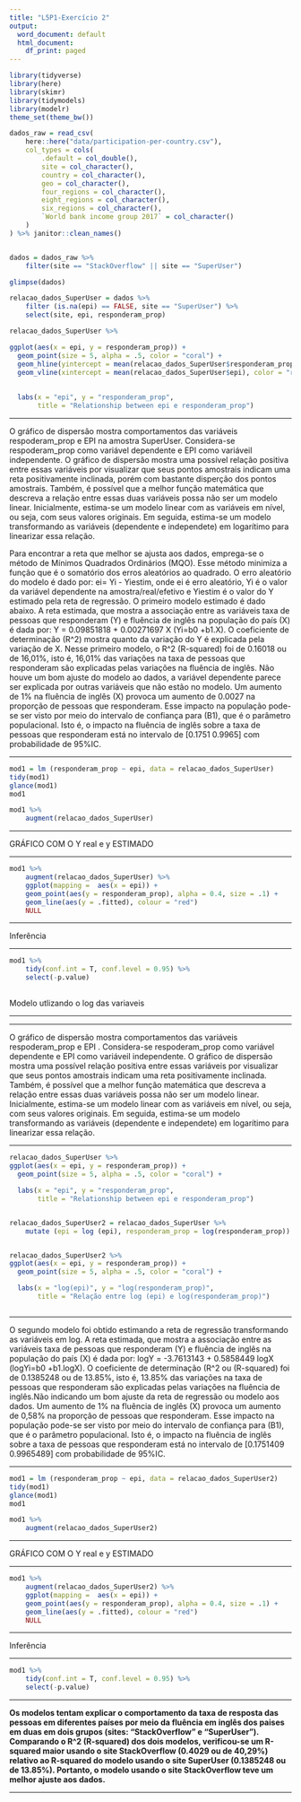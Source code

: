```yaml
---
title: "L5P1-Exercício 2"
output:
  word_document: default
  html_document:
    df_print: paged
---
```



```r
library(tidyverse)
library(here)
library(skimr)
library(tidymodels)
library(modelr)
theme_set(theme_bw())
```

```r
dados_raw = read_csv(
    here::here("data/participation-per-country.csv"),
    col_types = cols(
        .default = col_double(),
        site = col_character(),
        country = col_character(),
        geo = col_character(),
        four_regions = col_character(),
        eight_regions = col_character(),
        six_regions = col_character(),
        `World bank income group 2017` = col_character()
    )
) %>% janitor::clean_names()


dados = dados_raw %>% 
    filter(site == "StackOverflow" || site == "SuperUser")

glimpse(dados)
```

```r
relacao_dados_SuperUser = dados %>%
    filter (is.na(epi) == FALSE, site == "SuperUser") %>%
    select(site, epi, responderam_prop)
```


<!--
2. Descreva a relação entre as mesmas duas variáveis no SuperUser e compare o comportamento das pessoas de diferentes países nos dois sites comparando os resultados dos dois modelos. 
-->



```r
relacao_dados_SuperUser %>%

ggplot(aes(x = epi, y = responderam_prop)) +
  geom_point(size = 5, alpha = .5, color = "coral") +
  geom_hline(yintercept = mean(relacao_dados_SuperUser$responderam_prop), color = "red") + 
  geom_vline(xintercept = mean(relacao_dados_SuperUser$epi), color = "red") +
    
    
  labs(x = "epi", y = "responderam_prop",
       title = "Relationship between epi e responderam_prop") 

```

---

O gráfico de dispersão mostra comportamentos das variáveis respoderam_prop e EPI na amostra SuperUser. Considera-se respoderam_prop como variável dependente e EPI como variáveil independente. O gráfico de dispersão mostra uma possível relação positiva entre essas variáveis por visualizar que seus pontos amostrais indicam uma reta positivamente inclinada, porém com bastante disperção dos pontos amostrais. Também, é possível que a melhor função matemática que descreva a relação entre essas duas variáveis possa não ser um modelo linear. Inicialmente, estima-se um modelo linear com as variáveis  em nível, ou seja, com seus valores originais. Em seguida, estima-se um modelo transformando as variáveis (dependente e independete) em logarítimo para linearizar essa relação.


Para encontrar a reta que melhor se ajusta aos dados, emprega-se o método de Mínimos Quadrados Ordinários (MQO). Esse método minimiza a função que é o somatório dos erros aleatórios ao quadrado. O erro aleatório do modelo é dado por: ei= Yi - Yiestim, onde ei é erro aleatório, Yi é o valor da variável dependente na amostra/real/efetivo e Yiestim é o valor do Y estimado pela reta de regressão. O primeiro modelo estimado é dado abaixo. A reta estimada, que mostra a associação entre as variáveis taxa de pessoas que responderam (Y) e fluência de inglês na população do país (X) é dada por: Y = 0.09851818 + 0.00271697	 X (Yi=b0 +b1.X). O coeficiente de determinação (R^2) mostra quanto da variação do Y é explicada pela variação de X. Nesse primeiro modelo, o R^2 (R-squared) foi de 0.16018 ou de 16,01%, isto é, 16,01% das variações na taxa de pessoas que responderam são explicadas pelas variações na fluência de inglês. Não houve um bom ajuste do modelo ao dados, a variável dependente parece ser explicada por outras variáveis que não estão no modelo. Um aumento de 1% na fluência de inglês (X) provoca um aumento de 0.0027 na proporção de pessoas que responderam. Esse impacto na população pode-se ser visto por meio do intervalo de confiança para (B1), que é o parâmetro populacional. Isto é, o impacto na fluência de inglês sobre a taxa de pessoas que responderam está no intervalo de [0.1751	0.9965] com probabilidade de 95%IC.

---


```r
mod1 = lm (responderam_prop ~ epi, data = relacao_dados_SuperUser)
tidy(mod1)
glance(mod1)
mod1

```
```r
mod1 %>% 
    augment(relacao_dados_SuperUser)

```

---

GRÁFICO COM O Y real e y ESTIMADO

---



```r

mod1 %>%
    augment(relacao_dados_SuperUser) %>%
    ggplot(mapping =  aes(x = epi)) +
    geom_point(aes(y = responderam_prop), alpha = 0.4, size = .1) +
    geom_line(aes(y = .fitted), colour = "red") 
    NULL
```

---

Inferência

---


```r

mod1 %>%
    tidy(conf.int = T, conf.level = 0.95) %>%
    select(-p.value)

```

 



<!--
===============================================================================
                     Modelo utlizando o log das variaveis
===============================================================================
-->

---

Modelo utlizando o log das variaveis

---


---

O gráfico de dispersão mostra comportamentos das variáveis respoderam_prop e EPI . Considera-se respoderam_prop como variável dependente e EPI como variáveil independente. O gráfico de dispersão mostra uma possível relação positiva entre essas variáveis por visualizar que seus pontos amostrais indicam uma reta positivamente inclinada. Também, é possível que a melhor função matemática que descreva a relação entre essas duas variáveis possa não ser um modelo linear. Inicialmente, estima-se um modelo linear com as variáveis  em nível, ou seja, com seus valores originais. Em seguida, estima-se um modelo transformando as variáveis (dependente e independete) em logarítimo para linearizar essa relação.

---

```r

relacao_dados_SuperUser %>%
ggplot(aes(x = epi, y = responderam_prop)) +
  geom_point(size = 5, alpha = .5, color = "coral") +

  labs(x = "epi", y = "responderam_prop",
       title = "Relationship between epi e responderam_prop") 


relacao_dados_SuperUser2 = relacao_dados_SuperUser %>%
    mutate (epi = log (epi), responderam_prop = log(responderam_prop))


relacao_dados_SuperUser2 %>%
ggplot(aes(x = epi, y = responderam_prop)) +
  geom_point(size = 5, alpha = .5, color = "coral") +

  labs(x = "log(epi)", y = "log(responderam_prop)",
       title = "Relação entre log (epi) e log(responderam_prop)") 



```


---

O segundo modelo foi obtido estimando a reta de regressão transformando as variáveis em log. A reta estimada, que mostra a associação entre as variáveis taxa de pessoas que responderam (Y) e fluência de inglês na população do país (X) é dada por: logY = -3.7613143 + 0.5858449	 logX (logYi=b0 +b1.logX). O coeficiente de determinação (R^2 ou (R-squared) foi de 0.1385248 ou de 13.85%, isto é, 13.85% das variações na taxa de pessoas que responderam são explicadas pelas variações na fluência de inglês.Não indicando um bom ajuste da reta de regressão ou modelo aos dados. Um aumento de 1% na fluência de inglês (X) provoca um aumento de 0,58% na proporção de pessoas que responderam. Esse impacto na população pode-se ser visto por meio do intervalo de confiança para (B1), que é o parâmetro populacional. Isto é, o impacto na fluência de inglês sobre a taxa de pessoas que responderam está no intervalo de [0.1751409	0.9965489] com probabilidade de 95%IC.

---


```r
mod1 = lm (responderam_prop ~ epi, data = relacao_dados_SuperUser2)
tidy(mod1)
glance(mod1)
mod1

```
```r
mod1 %>% 
    augment(relacao_dados_SuperUser2)

```

---

GRÁFICO COM O Y real e y ESTIMADO

---


```r

mod1 %>%
    augment(relacao_dados_SuperUser2) %>%
    ggplot(mapping =  aes(x = epi)) +
    geom_point(aes(y = responderam_prop), alpha = 0.4, size = .1) +
    geom_line(aes(y = .fitted), colour = "red") 
    NULL
```


---

Inferência

---

```r
mod1 %>%
    tidy(conf.int = T, conf.level = 0.95) %>%
    select(-p.value)

```


<!-- .. compare o comportamento das pessoas de diferentes países nos dois sites comparando os resultados dos dois modelos  -->

---

**Os modelos tentam explicar o comportamento da taxa de resposta  das pessoas em diferentes países por meio da fluência em inglês dos paises em duas em dois grupos (sites: "StackOverflow" e "SuperUser"). Comparando o R^2 (R-squared) dos dois modelos, verificou-se um R-squared maior usando o site StackOverflow (0.4029 ou de 40,29%) relativo ao R-squared do modelo usando o site SuperUser (0.1385248 ou de 13.85%). Portanto, o modelo usando o site StackOverflow teve um melhor ajuste aos dados.**

---

